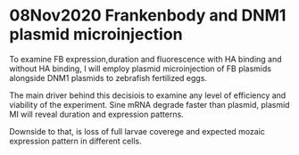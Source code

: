 # 08Nov2020 Frankenbody and DNM1 plasmid microinjection

To examine FB expression,duration and fluorescence with HA binding and without HA binding, I will employ plasmid microinjection of FB plasmids alongside DNM1 plasmids to zebrafish fertilized eggs. 

The main driver behind this decisiois to examine any level of efficiency and viability of the experiment. Sine mRNA degrade faster than plasmid, plasmid MI will reveal duration and expression patterns. 

Downside to that, is loss of full larvae coverege and expected mozaic expression pattern in different cells.

## 
